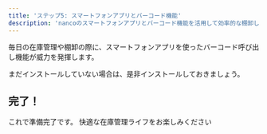 ```yaml
---
title: 'ステップ5: スマートフォンアプリとバーコード機能'
description: 'nancoのスマートフォンアプリとバーコード機能を活用して効率的な棚卸しを行いましょう'
---
```



毎日の在庫管理や棚卸の際に、スマートフォンアプリを使ったバーコード呼び出し機能が威力を発揮します。

まだインストールしていない場合は、是非インストールしておきましょう。

<SmartphoneAppDownload />

<BarcodeFunctionality />

## 完了！
これで準備完了です。
快適な在庫管理ライフをお楽しみください 